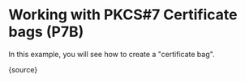 
# Working with PKCS#7 Certificate bags (P7B)

In this example, you will see how to create a "certificate bag".

<CodeBlock language="ts">
  {source}
</CodeBlock>
